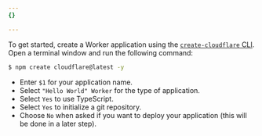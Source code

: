 ```yaml
---
{}

---
```


To get started, create a Worker application using the [`create-cloudflare` CLI](https://github.com/cloudflare/workers-sdk/tree/main/packages/create-cloudflare). Open a terminal window and run the following command:

```sh
$ npm create cloudflare@latest -y
```

* Enter `$1` for your application name.
* Select `"Hello World" Worker` for the type of application.
* Select `Yes` to use TypeScript.
* Select `Yes` to initialize a git repository.
* Choose `No` when asked if you want to deploy your application (this will be done in a later step).